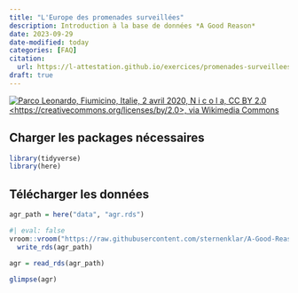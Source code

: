 ```yaml
---
title: "L'Europe des promenades surveillées"
description: Introduction à la base de données *A Good Reason*
date: 2023-09-29
date-modified: today
categories: [FAQ]
citation: 
  url: https://l-attestation.github.io/exercices/promenades-surveillees-europe/ 
draft: true
---
```


[![Parco Leonardo, Fiumicino, Italie, 2 avril 2020, N i c o l a, CC BY 2.0 \<https://creativecommons.org/licenses/by/2.0\>, via Wikimedia Commons](https://upload.wikimedia.org/wikipedia/commons/f/f4/Italy_Lockdown_-_IMG_6473_%2849728530411%29.jpg)](https://commons.wikimedia.org/wiki/File:Italy_Lockdown_-_IMG_6473_(49728530411).jpg)

## Charger les packages nécessaires

```r
library(tidyverse)
library(here)
```


## Télécharger les données

```r
agr_path = here("data", "agr.rds")
```

```r
#| eval: false
vroom::vroom("https://raw.githubusercontent.com/sternenklar/A-Good-Reason/main/Data/complete_data_compared.csv") |> 
  write_rds(agr_path)
```

```r
agr = read_rds(agr_path)
```

```r
glimpse(agr)
```

